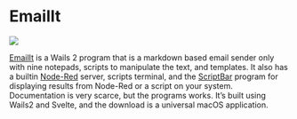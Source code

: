 # EmailIt

<p style={{ "text-align": "center" }}>
  <img src={require("@site/static/img/showcase/emailit.png").default} />
  <br />
</p>

[EmailIt](https://github.com/raguay/EmailIt/) is a Wails 2 program that is a markdown based email sender only with nine notepads, scripts to manipulate the text, and templates. It also has a builtin [Node-Red](https://nodered.org/) server, scripts terminal, and the [ScriptBar](https://github.com/raguay/ScriptBarApp) program for displaying results from Node-Red or a script on your system. Documentation is very scarce, but the programs works. It’s built using Wails2 and Svelte, and the download is a universal macOS application.
